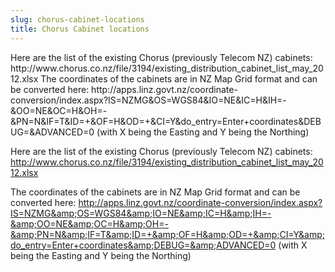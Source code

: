 ```yaml
---
slug: chorus-cabinet-locations
title: Chorus Cabinet locations
---
```

<p>Here are the list of the existing Chorus (previously Telecom NZ) cabinets: http://www.chorus.co.nz/file/3194/existing_distribution_cabinet_list_may_2012.xlsx The coordinates of the cabinets are in NZ Map Grid format and can be converted here: http://apps.linz.govt.nz/coordinate-conversion/index.aspx?IS=NZMG&amp;OS=WGS84&amp;IO=NE&amp;IC=H&amp;IH=-&amp;OO=NE&amp;OC=H&amp;OH=-&amp;PN=N&amp;IF=T&amp;ID=+&amp;OF=H&amp;OD=+&amp;CI=Y&amp;do_entry=Enter+coordinates&amp;DEBUG=&amp;ADVANCED=0 (with X being the Easting and Y being the Northing)</p>


<!--truncate-->
Here are the list of the existing Chorus (previously Telecom NZ) cabinets: <a href="http://www.chorus.co.nz/file/3194/existing_distribution_cabinet_list_may_2012.xlsx">http://www.chorus.co.nz/file/3194/existing_distribution_cabinet_list_may_2012.xlsx</a>  

The coordinates of the cabinets are in NZ Map Grid format and can be converted here: <a href="http://apps.linz.govt.nz/coordinate-conversion/index.aspx?IS=NZMG&amp;OS=WGS84&amp;IO=NE&amp;IC=H&amp;IH=-&amp;OO=NE&amp;OC=H&amp;OH=-&amp;PN=N&amp;IF=T&amp;ID=+&amp;OF=H&amp;OD=+&amp;CI=Y&amp;do_entry=Enter+coordinates&amp;DEBUG=&amp;ADVANCED=0">http://apps.linz.govt.nz/coordinate-conversion/index.aspx?IS=NZMG&amp;OS=WGS84&amp;IO=NE&amp;IC=H&amp;IH=-&amp;OO=NE&amp;OC=H&amp;OH=-&amp;PN=N&amp;IF=T&amp;ID=+&amp;OF=H&amp;OD=+&amp;CI=Y&amp;do_entry=Enter+coordinates&amp;DEBUG=&amp;ADVANCED=0</a> (with X being the Easting and Y being the Northing)  

